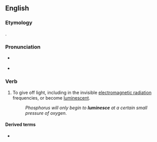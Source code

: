 ==English==

===Etymology===
{{back-form|en|luminescent}}.

===Pronunciation===
* {{a|US}} {{IPA|en|/lumɪˈnɛs/}}
* {{rhymes|en|ɛs|s=3}}

===Verb===
{{en-verb}}

# {{lb|en|intransitive}} To give off light, including in the invisible [[electromagnetic radiation]] frequencies, or become [[luminescent]].
#: ''Phosphorus will only begin to '''luminesce''' at a certain small pressure of oxygen.''

====Derived terms====
* {{l|en|bioluminesce}}